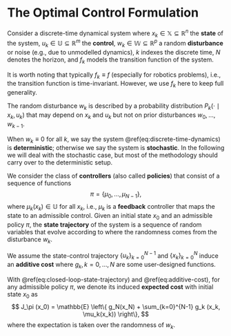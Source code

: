 # The Optimal Control Formulation {#formulation}

Consider a discrete-time dynamical system
\begin{equation}
x_{k+1} = f_k (x_k, u_k, w_k), \quad k =0,1,\dots,N-1
(\#eq:discrete-time-dynamics)
\end{equation}
where $x_k \in \mathbb{X} \subseteq \mathbb{R}^n$ the **state** of the system, $u_k \in \mathbb{U} \subseteq \mathbb{R}^m$ the **control**, $w_k \in \mathbb{W} \subseteq \mathbb{R}^p$ a random **disturbance** or noise (e.g., due to unmodelled dynamics), $k$ indexes the discrete time, $N$ denotes the horizon, and $f_k$ models the transition function of the system. 

It is worth noting that typically $f_k \equiv f$ (especially for robotics problems), i.e., the transition function is time-invariant. However, we use $f_k$ here to keep full generality. 

The random disturbance $w_k$ is described by a probability distribution $P_k(\cdot \mid x_k, u_k)$ that may depend on $x_k$ and $u_k$ but not on prior disturbances $w_0,\dots,w_{k-1}$.


::: {.remark}
When $w_k \equiv 0$ for all $k$, we say the system \@ref(eq:discrete-time-dynamics) is **deterministic**; otherwise we say the system is **stochastic**. In the following we will deal with the stochastic case, but most of the methodology should carry over to the deterministic setup.
:::

We consider the class of **controllers** (also called **policies**) that consist of a sequence of functions
$$
\pi = \{ \mu_0,\dots,\mu_{N-1} \},
$$
where $\mu_k (x_k) \in \mathbb{U}$ for all $x_k$, i.e., $\mu_k$ is a **feedback** controller that maps the state to an admissible control. Given an initial state $x_0$ and an admissible policy $\pi$, the **state trajectory** of the system is a sequence of random variables that evolve according to
\begin{equation}
x_{k+1} = f_k(x_k,\mu_k(x_k),w_k), \quad k=0,\dots,N-1
(\#eq:closed-loop-state-trajectory)
\end{equation}
where the randomness comes from the disturbance $w_k$.

We assume the state-control trajectory $\{u_k\}_{k=0}^{N-1}$ and $\{x_k \}_{k=0}^{N}$ induce an **additive cost**
\begin{equation}
g_N(x_N) + \sum_{k=0}^{N-1} g_k(x_k,u_k)
(\#eq:additive-cost)
\end{equation}
where $g_k,k=0,\dots,N$ are some user-designed functions. 

With \@ref(eq:closed-loop-state-trajectory) and \@ref(eq:additive-cost), for any admissible policy $\pi$, we denote its induced **expected cost** with initial state $x_0$ as 
$$
J_\pi (x_0) = \mathbb{E} \left\{ g_N(x_N) + \sum_{k=0}^{N-1} g_k (x_k, \mu_k(x_k))  \right\},
$$
where the expectation is taken over the randomness of $w_k$.




